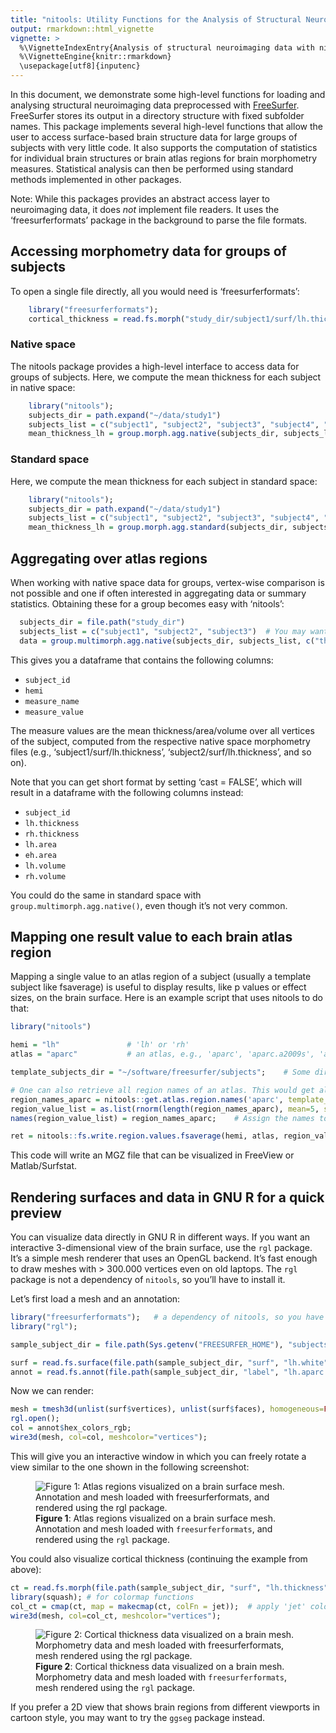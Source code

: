 ```yaml
---
title: "nitools: Utility Functions for the Analysis of Structural Neuroimaging Data in GNU R"
output: rmarkdown::html_vignette
vignette: >
  %\VignetteIndexEntry{Analysis of structural neuroimaging data with nitools}
  %\VignetteEngine{knitr::rmarkdown}
  \usepackage[utf8]{inputenc}
---
```


In this document, we demonstrate some high-level functions for loading and analysing structural neuroimaging data preprocessed with [FreeSurfer](https://surfer.nmr.mgh.harvard.edu). FreeSurfer stores its output in a directory structure with fixed subfolder names. This package implements several high-level functions that allow the user to access surface-based brain structure data for large groups of subjects with very little code. It also supports the computation of statistics for individual brain structures or brain atlas regions for brain morphometry measures. Statistical analysis can then be performed using standard methods implemented in other packages.

Note: While this packages provides an abstract access layer to neuroimaging data, it does *not* implement file readers. It uses the 'freesurferformats' package in the background to parse the file formats.

## Accessing morphometry data for groups of subjects


To open a single file directly, all you would need is 'freesurferformats':

```r
    library("freesurferformats");
    cortical_thickness = read.fs.morph("study_dir/subject1/surf/lh.thickness");
```


### Native space

The nitools package provides a high-level interface to access data for groups of subjects. Here, we compute the mean thickness for each subject in native space:

```r
    library("nitools");
    subjects_dir = path.expand("~/data/study1")
    subjects_list = c("subject1", "subject2", "subject3", "subject4", "subject5")
    mean_thickness_lh = group.morph.agg.native(subjects_dir, subjects_list, "thickness", "lh", agg_fun=mean)
```


### Standard space

Here, we compute the mean thickness for each subject in standard space:

```r
    library("nitools");
    subjects_dir = path.expand("~/data/study1")
    subjects_list = c("subject1", "subject2", "subject3", "subject4", "subject5")
    mean_thickness_lh = group.morph.agg.standard(subjects_dir, subjects_list, "thickness", "lh", fwhm="10", agg_fun=mean)
```


## Aggregating over atlas regions

When working with native space data for groups, vertex-wise comparison is not possible and one if often interested in aggregating data or summary statistics. Obtaining these for a group becomes easy with 'nitools':


```r
  subjects_dir = file.path("study_dir")
  subjects_list = c("subject1", "subject2", "subject3")  # You may want to read them from a subjects file instead if you have many
  data = group.multimorph.agg.native(subjects_dir, subjects_list, c("thickness", "area", "volume"), c("lh", "rh"), agg_fun = mean);
```

This gives you a dataframe that contains the following columns:

* `subject_id`
* `hemi`
* `measure_name`
* `measure_value`

The measure values are the mean thickness/area/volume over all vertices of the subject, computed from the respective native space morphometry files (e.g., 'subject1/surf/lh.thickness', 'subject2/surf/lh.thickness', and so on).

Note that you can get short format by setting 'cast = FALSE', which will result in a dataframe with the following columns instead:

* `subject_id`
* `lh.thickness`
* `rh.thickness`
* `lh.area`
* `eh.area`
* `lh.volume`
* `rh.volume`

You could do the same in standard space with `group.multimorph.agg.native()`, even though it's not very common.


## Mapping one result value to each brain atlas region

Mapping a single value to an atlas region of a subject (usually a template subject like fsaverage) is useful to display results, like p values or effect sizes, on the brain surface. Here is an example script that uses nitools to do that:

```r
library("nitools")

hemi = "lh"               # 'lh' or 'rh'
atlas = "aparc"           # an atlas, e.g., 'aparc', 'aparc.a2009s', 'aparc.DKTatlas'

template_subjects_dir = "~/software/freesurfer/subjects";    # Some directory where we can find fsaverage. This can be omitted if FREESURFER_HOME is set, the function will find fsaverage in there by default.

# One can also retrieve all region names of an atlas. This would get all 36 aparc regions:
region_names_aparc = nitools::get.atlas.region.names('aparc', template_subjects_dir=template_subjects_dir);
region_value_list = as.list(rnorm(length(region_names_aparc), mean=5, sd=1.5)); # assign some random normal values for this example. One would put effect size values or whatever here. The order of values has to match the order of the region names.
names(region_value_list) = region_names_aparc;    # Assign the names to the values.

ret = nitools::fs.write.region.values.fsaverage(hemi, atlas, region_value_list, output_file="/tmp/spread.mgz", template_subjects_dir=template_subjects_dir, show_freeview_tip=TRUE);
```

This code will write an MGZ file that can be visualized in FreeView or Matlab/Surfstat.


## Rendering surfaces and data in GNU R for a quick preview

You can visualize data directly in GNU R in different ways. If you want an interactive 3-dimensional view of the brain surface, use the `rgl` package. It's a simple mesh renderer that uses an OpenGL backend. It's fast enough to draw meshes with > 300.000 vertices even on old laptops. The `rgl` package is not a dependency of `nitools`, so you'll have to install it.

Let's first load a mesh and an annotation:

```r
library("freesurferformats");   # a dependency of nitools, so you have it already
library("rgl");

sample_subject_dir = file.path(Sys.getenv("FREESURFER_HOME"), "subjects", "bert");       # or whatever you prefer

surf = read.fs.surface(file.path(sample_subject_dir, "surf", "lh.white"));
annot = read.fs.annot(file.path(sample_subject_dir, "label", "lh.aparc.annot"));
```

Now we can render:

```r
mesh = tmesh3d(unlist(surf$vertices), unlist(surf$faces), homogeneous=FALSE);
rgl.open();
col = annot$hex_colors_rgb;
wire3d(mesh, col=col, meshcolor="vertices");
```

This will give you an interactive window in which you can freely rotate a view similar to the one shown in the following screenshot:

![**Figure 1**: Atlas regions visualized on a brain surface mesh. Annotation and mesh loaded with `freesurferformats`, and rendered using the `rgl` package.](rgl_brain_aparc.jpg)


You could also visualize cortical thickness (continuing the example from above):

```r
ct = read.fs.morph(file.path(sample_subject_dir, "surf", "lh.thickness"))   # Load some data to visualize, cortical thickness here
library(squash); # for colormap functions
col_ct = cmap(ct, map = makecmap(ct, colFn = jet));  # apply 'jet' colormap to data
wire3d(mesh, col=col_ct, meshcolor="vertices");
```


![**Figure 2**: Cortical thickness data visualized on a brain mesh. Morphometry data and mesh loaded with `freesurferformats`, mesh rendered using the `rgl` package.](rgl_brain_ct.jpg)


If you prefer a 2D view that shows brain regions from different viewports in cartoon style, you may want to try the `ggseg` package instead.
